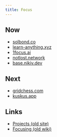 ```yaml
---
title: Focus
---
```


## Now

- [solbond.co](https://github.com/solbond/solbond)
- [learn-anything.xyz](https://github.com/learn-anything/learn-anything)
- [1focus.ai](https://1focus.ai)
- [notlost.network](https://github.com/NotLostNetwork/notlost)
- [base.nikiv.dev](https://github.com/nikitavoloboev/base)

## Next

- [gridchess.com](https://github.com/gridchess/gridchess)
- [kuskus.app](https://github.com/kuskusapp/kuskus)

## Links

- [Projects (old site)](https://23-personal.nikiv.dev/projects)
- [Focusing (old wiki)](https://wiki.nikiv.dev/focusing)
